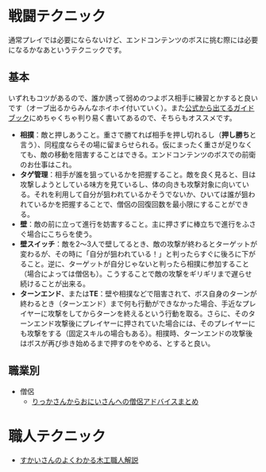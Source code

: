 = 戦闘テクニック =
通常プレイでは必要にならないけど、エンドコンテンツのボスに挑む際には必要になるかなあというテクニックです。

== 基本 ==
いずれもコツがあるので、誰か誘って弱めのつよボス相手に練習とかすると良いです（オーブ出るからみんなホイホイ付いていく）。また[http://www.amazon.co.jp/dp/4757540833 公式から出てるガイドブック]にめちゃくちゃ判り易く書いてあるので、そちらもオススメです。

* '''相撲'''：敵と押しあうこと。重さで勝てれば相手を押し切れるし（'''押し勝ち'''と言う）、同程度ならその場に留まらせられる。仮にまったく重さが足りなくても、敵の移動を阻害することはできる。エンドコンテンツのボスでの前衛のお仕事はこれ。
* '''タゲ管理'''：相手が誰を狙っているかを把握すること。敵を良く見ると、目は攻撃しようとしている味方を見ているし、体の向きも攻撃対象に向いている。それを利用して自分が狙われているかそうでないか、ひいては誰が狙われているかを把握することで、僧侶の回復回数を最小限にすることができる。
* '''壁'''：敵の前に立って進行を妨害すること。主に押さずに棒立ちで進行をふさぐ場合にこちらを使う。
* '''壁スイッチ'''：敵を2～3人で壁してるとき、敵の攻撃が終わるとターゲットが変わるが、その時に「自分が狙われている！」と判ったらすぐに後ろに下がること。逆に、ターゲットが自分じゃないと判ったら相撲に参加すること（場合によっては僧侶も）。こうすることで敵の攻撃をギリギリまで遅らせ続けることが出来る。
* '''ターンエンド'''、または'''TE'''：壁や相撲などで阻害されて、ボス自身のターンが終わるとき（ターンエンド）まで何も行動ができなかった場合、手近なプレイヤーに攻撃をしてからターンを終えるという行動を取る。さらに、そのターンエンド攻撃後にプレイヤーに押されていた場合には、そのプレイヤーにも攻撃をする（固定スキルの場合もある）。相撲時、ターンエンドの攻撃後はボスが再び歩き始めるまで押すのをやめる、とすると良い。

== 職業別 ==

* 僧侶
** [https://dl.dropboxusercontent.com/u/27655234/%E3%83%89%E3%83%A9%E3%82%AF%E3%82%A8/%E3%81%8A%E3%81%AB%E3%81%84%E7%94%A8.txt りっかさんからおにいさんへの僧侶アドバイスまとめ]

= 職人テクニック =

* [https://github.com/skyriser/dqx-woodcraft-notes すかいさんのよくわかる木工職人解説]

